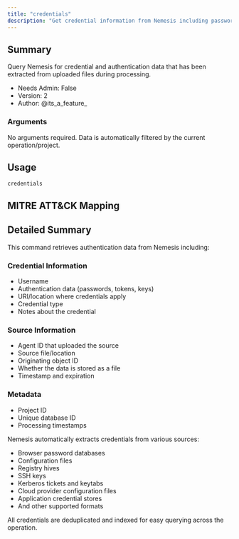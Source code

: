 ```yaml
---
title: "credentials"
description: "Get credential information from Nemesis including passwords, tokens, and authentication data"
---
```


## Summary

Query Nemesis for credential and authentication data that has been extracted from uploaded files during processing.

- Needs Admin: False
- Version: 2
- Author: @its_a_feature_

### Arguments

No arguments required. Data is automatically filtered by the current operation/project.

## Usage

```
credentials
```

## MITRE ATT&CK Mapping

## Detailed Summary

This command retrieves authentication data from Nemesis including:

### Credential Information
- Username
- Authentication data (passwords, tokens, keys)
- URI/location where credentials apply
- Credential type
- Notes about the credential

### Source Information
- Agent ID that uploaded the source
- Source file/location
- Originating object ID
- Whether the data is stored as a file
- Timestamp and expiration

### Metadata
- Project ID
- Unique database ID
- Processing timestamps

Nemesis automatically extracts credentials from various sources:
- Browser password databases
- Configuration files
- Registry hives
- SSH keys
- Kerberos tickets and keytabs
- Cloud provider configuration files
- Application credential stores
- And other supported formats

All credentials are deduplicated and indexed for easy querying across the operation.

